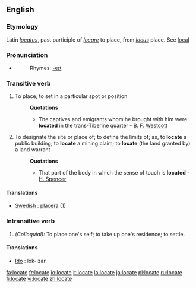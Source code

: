 ==English==

===Etymology===
Latin ''[[locatus]]'', past participle of ''[[locare]]'' to place, from ''[[locus]]'' place. See [[local]]

===Pronunciation===
*{{audio|en-us-locate.ogg|Audio (US)}}
*:Rhymes: [[Rhymes:English:-eɪt|-eɪt]]

===Transitive verb===
{{en-verb|locat|ing}}

# To place; to set in a particular spot or position
#:'''Quotations'''
#:*The captives and emigrants whom he brought with him were '''located''' in the trans-Tiberine quarter - [[B. F. Westcott]]
# To designate the site or place of; to define the limits of; as, to '''locate''' a public building; to '''locate''' a mining claim; to '''locate''' (the land granted by) a land warrant
#:'''Quotations'''
#:*That part of the body in which the sense of touch is '''located''' - [[H. Spencer]]

====Translations====
*[[w:Swedish language|Swedish]] : [[placera]] (1)

===Intransitive verb===
{{en-verb|locat|ing}}

# ''(Colloquial):'' To place one's self; to take up one's residence; to settle.

====Translations====

* [[w:Ido|Ido]] : lok-izar

[[fa:locate]]
[[fr:locate]]
[[io:locate]]
[[it:locate]]
[[la:locate]]
[[ja:locate]]
[[pl:locate]]
[[ru:locate]]
[[fi:locate]]
[[vi:locate]]
[[zh:locate]]